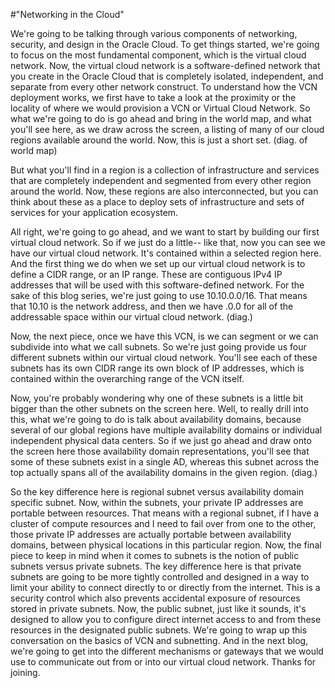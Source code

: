 #"Networking in the Cloud"

We're going to be talking through various components of networking, security, and design in the Oracle Cloud. To get things started, we're going to focus on the most fundamental component, which is the virtual cloud network. Now, the virtual cloud network is a software-defined network that you create in the Oracle Cloud that is completely isolated, independent, and separate from every other network construct. 
To understand how the VCN deployment works, we first have to take a look at the proximity or the locality of where we would provision a VCN or Virtual Cloud Network. So what we're going to do is go ahead and bring in the world map, and what you'll see here, as we draw across the screen, a listing of many of our cloud regions available around the world. Now, this is just a short set.  (diag. of world map) 

But what you'll find in a region is a collection of infrastructure and services that are completely independent and segmented from every other region around the world. Now, these regions are also interconnected, but you can think about these as a place to deploy sets of infrastructure and sets of services for your application ecosystem. 

All right, we're going to go ahead, and we want to start by building our first virtual cloud network. So if we just do a little-- like that, now you can see we have our virtual cloud network. It's contained within a selected region here. And the first thing we do when we set up our virtual cloud network is to define a CIDR range, or an IP range. These are contiguous IPv4 IP addresses that will be used with this software-defined network. For the sake of this blog series, we're just going to use 10.10.0.0/16. That means that 10.10 is the network address, and then we have .0.0 for all of the addressable space within our virtual cloud network. (diag.)

Now, the next piece, once we have this VCN, is we can segment or we can subdivide into what we call subnets. So we're just going provide us four different subnets within our virtual cloud network. You'll see each of these subnets has its own CIDR range its own block of IP addresses, which is contained within the overarching range of the VCN itself. 

Now, you're probably wondering why one of these subnets is a little bit bigger than the other subnets on the screen here. Well, to really drill into this, what we're going to do is talk about availability domains, because several of our global regions have multiple availability domains or individual independent physical data centers. So if we just go ahead and draw onto the screen here those availability domain representations, you'll see that some of these subnets exist in a single AD, whereas this subnet across the top actually spans all of the availability domains in the given region. (diag.)

So the key difference here is regional subnet versus availability domain specific subnet. Now, within the subnets, your private IP addresses are portable between resources. That means with a regional subnet, if I have a cluster of compute resources and I need to fail over from one to the other, those private IP addresses are actually portable between availability domains, between physical locations in this particular region. 
Now, the final piece to keep in mind when it comes to subnets is the notion of public subnets versus private subnets. The key difference here is that private subnets are going to be more tightly controlled and designed in a way to limit your ability to connect directly to or directly from the internet. This is a security control which also prevents accidental exposure of resources stored in private subnets. Now, the public subnet, just like it sounds, it's designed to allow you to configure direct internet access to and from these resources in the designated public subnets. 
We're going to wrap up this conversation on the basics of VCN and subnetting. And in the next blog, we're going to get into the different mechanisms or gateways that we would use to communicate out from or into our virtual cloud network. 
Thanks for joining.
